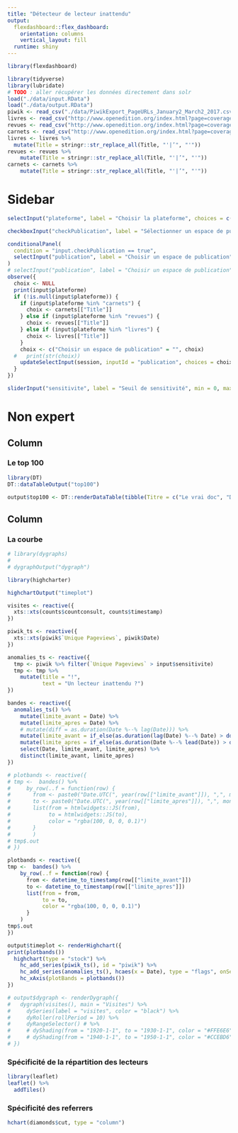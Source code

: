 ```yaml
---
title: "Détecteur de lecteur inattendu"
output:
  flexdashboard::flex_dashboard:
    orientation: columns
    vertical_layout: fill
  runtime: shiny
---
```


```r
library(flexdashboard)
```


```r
library(tidyverse)
library(lubridate)
# TODO : aller récupérer les données directement dans solr
load("./data/input.RData")
load("./data/output.RData")
piwik <- read_csv("./data/PiwikExport_PageURLs_January2_March2_2017.csv")
livres <- read_csv("http://www.openedition.org/index.html?page=coverage&pubtype=livre&export=csv")
revues <- read_csv("http://www.openedition.org/index.html?page=coverage&pubtype=revue&export=csv")
carnets <- read_csv("http://www.openedition.org/index.html?page=coverage&pubtype=carnet&export=csv")
livres <- livres %>%
  mutate(Title = stringr::str_replace_all(Title, "'|’", "'"))
revues <- revues %>%
    mutate(Title = stringr::str_replace_all(Title, "'|’", "'"))
carnets <- carnets %>%
    mutate(Title = stringr::str_replace_all(Title, "'|’", "'"))
```




Sidebar {.sidebar}
=====================================

```r
selectInput("plateforme", label = "Choisir la plateforme", choices = c("Hypothèses.org" = "carnets", "Revues.org" = "revues", "OpenEdition Books" = "livres"), multiple = FALSE, selected = "carnets")

checkboxInput("checkPublication", label = "Sélectionner un espace de publication ?", value = FALSE)

conditionalPanel(
  condition = "input.checkPublication == true",
  selectInput("publication", label = "Choisir un espace de publication", selectize = TRUE, choices = c(""))
)
# selectInput("publication", label = "Choisir un espace de publication", selectize = TRUE, choices = c(""))
observe({
  choix <- NULL
  print(input$plateforme)
  if (!is.null(input$plateforme)) {
    if (input$plateforme %in% "carnets") {
      choix <- carnets[["Title"]]
    } else if (input$plateforme %in% "revues") {
      choix <- revues[["Title"]]
    } else if (input$plateforme %in% "livres") {
      choix <- livres[["Title"]]
    }
    choix <- c("Choisir un espace de publication" = "", choix)
  #   print(str(choix))
    updateSelectInput(session, inputId = "publication", choices = choix, selected = NULL)
  }
})

sliderInput("sensitivite", label = "Seuil de sensitivité", min = 0, max = 250, value = 150, step = 10)

```


Non expert
=========


Column {data-width=30%}
-----------------------------------------------------------------------

### Le top 100

```r
library(DT)
DT::dataTableOutput("top100")

output$top100 <- DT::renderDataTable(tibble(Titre = c("Le vrai doc", "Deuxième titre"), Auteur= c("Marin", "Elodie"), Visites = c(1000, 500)))
```

Column {data-width=70%}
-----------------------------------------------------------------------

### La courbe

```r

# library(dygraphs)
#
# dygraphOutput("dygraph")

library(highcharter)

highchartOutput("timeplot")

visites <- reactive({
  xts::xts(counts$countconsult, counts$timestamp)
})

piwik_ts <- reactive({
  xts::xts(piwik$`Unique Pageviews`, piwik$Date)
})

anomalies_ts <- reactive({
  tmp <- piwik %>% filter(`Unique Pageviews` > input$sensitivite)
  tmp <- tmp %>%
    mutate(title = "!",
           text = "Un lecteur inattendu ?")
})

bandes <- reactive({
  anomalies_ts() %>%
    mutate(limite_avant = Date) %>%
    mutate(limite_apres = Date) %>%
    # mutate(diff = as.duration(Date %--% lag(Date))) %>%
    mutate(limite_avant = if_else(as.duration(lag(Date) %--% Date) > ddays(1), as.Date(Date), lag(limite_avant), missing = Date)) %>%
    mutate(limite_apres = if_else(as.duration(Date %--% lead(Date)) > ddays(1), as.Date(Date), lag(limite_apres), missing = Date)) %>%
    select(Date, limite_avant, limite_apres) %>%
    distinct(limite_avant, limite_apres)
})

# plotbands <- reactive({
# tmp <-  bandes() %>%
#     by_row(..f = function(row) {
#       from <- paste0("Date.UTC(", year(row[["limite_avant"]]), ",", month(row[["limite_avant"]]) - 1, ",", day(row[["limite_avant"]]), ")")
#       to <- paste0("Date.UTC(", year(row[["limite_apres"]]), ",", month(row[["limite_apres"]]) - 1, ",", day(row[["limite_apres"]]), ")")
#       list(from = htmlwidgets::JS(from),
#            to = htmlwidgets::JS(to),
#            color = "rgba(100, 0, 0, 0.1)")
#       }
#       )
# tmp$.out
# })

plotbands <- reactive({
tmp <-  bandes() %>%
    by_row(..f = function(row) {
      from <- datetime_to_timestamp(row[["limite_avant"]])
      to <- datetime_to_timestamp(row[["limite_apres"]])
      list(from = from,
           to = to,
           color = "rgba(100, 0, 0, 0.1)")
      }
    )
tmp$.out
})

output$timeplot <- renderHighchart({
print(plotbands())
  highchart(type = "stock") %>%
    hc_add_series(piwik_ts(), id = "piwik") %>%
    hc_add_series(anomalies_ts(), hcaes(x = Date), type = "flags", onSeries = "piwik")  %>%
    hc_xAxis(plotBands = plotbands())
})

# output$dygraph <- renderDygraph({
#   dygraph(visites(), main = "Visites") %>%
#     dySeries(label = "visites", color = "black") %>%
#     dyRoller(rollPeriod = 10) %>%
#     dyRangeSelector() # %>%
#     # dyShading(from = "1920-1-1", to = "1930-1-1", color = "#FFE6E6") %>%
#     # dyShading(from = "1940-1-1", to = "1950-1-1", color = "#CCEBD6")
# })
```



### Spécificité de la répartition des lecteurs

```r
library(leaflet)
leaflet() %>%
  addTiles()
```

### Spécificité des referrers

```r
hchart(diamonds$cut, type = "column")
```

